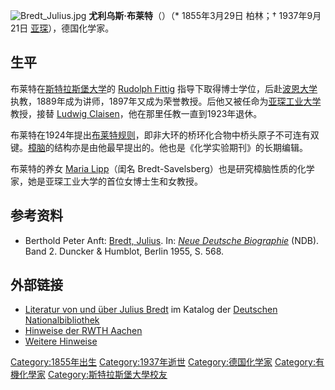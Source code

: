 [[File:Bredt_Julius.jpg|thumb]]
'''尤利乌斯·布莱特'''（{{lang|de|'''Konrad Julius Bredt'''}}）（* 1855年3月29日 柏林；† 1937年9月21日 [[亚琛|亚琛]]），德国化学家。

== 生平 ==
布莱特在[[斯特拉斯堡大学|斯特拉斯堡大学]]的 [[Rudolph_Fittig|Rudolph Fittig]] 指导下取得博士学位，后赴[[波恩大学|波恩大学]]执教，1889年成为讲师，1897年又成为荣誉教授。后他又被任命为[[亚琛工业大学|亚琛工业大学]]教授，接替 [[Ludwig_Claisen|Ludwig Claisen]]，他在那里任教一直到1923年退休。

布莱特在1924年提出[[布莱特规则|布莱特规则]]，即非大环的桥环化合物中桥头原子不可连有双键。[[樟脑|樟脑]]的结构亦是由他最早提出的。他也是《化学实验期刊》的长期编辑。

布莱特的养女 [[Maria_Lipp|Maria Lipp]]（闺名 Bredt-Savelsberg）也是研究樟脑性质的化学家，她是亚琛工业大学的首位女博士生和女教授。

== 参考资料 ==
* Berthold Peter Anft: [http://daten.digitale-sammlungen.de/bsb00016318/image_588 Bredt, Julius]. In: ''[[Neue_Deutsche_Biographie|Neue Deutsche Biographie]]'' (NDB). Band 2. Duncker & Humblot, Berlin 1955, S. 568.

== 外部链接 ==
* [https://web.archive.org/web/20160305155620/https://portal.d-nb.de/opac.htm?query=Woe%3D116469552&method=simpleSearch Literatur von und über Julius Bredt] im Katalog der [[Deutschen_Nationalbibliothek|Deutschen Nationalbibliothek]]
* [https://web.archive.org/web/20100511180413/http://www.chemie.rwth-aachen.de/fachgruppe.htm Hinweise der RWTH Aachen]
* [https://web.archive.org/web/20070928183256/http://134.130.101.5/allgemeines/allgemeines_dt.html Weitere Hinweise]

{{DEFAULTSORT:Bredt, Julius}}
[[Category:1855年出生|Category:1855年出生]]
[[Category:1937年逝世|Category:1937年逝世]]
[[Category:德国化学家|Category:德国化学家]]
[[Category:有機化學家|Category:有機化學家]]
[[Category:斯特拉斯堡大學校友|Category:斯特拉斯堡大學校友]]